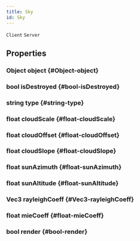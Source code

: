 ```yaml
---
title: Sky
id: Sky
---
```

`Client`
`Server`

## Properties

### Object object {#Object-object}

### bool isDestroyed {#bool-isDestroyed}

### string type {#string-type}

### float cloudScale {#float-cloudScale}

### float cloudOffset {#float-cloudOffset}

### float cloudSlope {#float-cloudSlope}

### float sunAzimuth {#float-sunAzimuth}

### float sunAltitude {#float-sunAltitude}

### Vec3 rayleighCoeff {#Vec3-rayleighCoeff}

### float mieCoeff {#float-mieCoeff}

### bool render {#bool-render}

